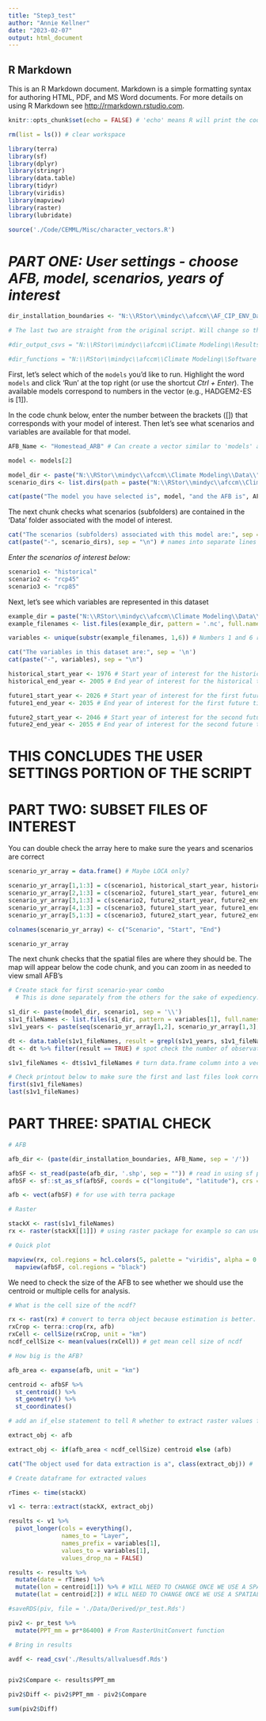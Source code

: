 ```yaml
---
title: "Step3_test"
author: "Annie Kellner"
date: "2023-02-07"
output: html_document
---
```


## R Markdown

This is an R Markdown document. Markdown is a simple formatting syntax for authoring HTML, PDF, and MS Word documents. For more details on using R Markdown see <http://rmarkdown.rstudio.com>.


```r
knitr::opts_chunk$set(echo = FALSE) # 'echo' means R will print the code along with the results. 

rm(list = ls()) # clear workspace

library(terra)
library(sf)
library(dplyr)
library(stringr)
library(data.table)
library(tidyr)
library(viridis)
library(mapview)
library(raster)
library(lubridate)

source('./Code/CEMML/Misc/character_vectors.R')

```

# *PART ONE: User settings - choose AFB, model, scenarios, years of interest*

```r

dir_installation_boundaries <- "N:\\RStor\\mindyc\\afccm\\AF_CIP_ENV_Data_Phase3/Installation_Boundaries/" # site boundary shape files used for clipping

# The last two are straight from the original script. Will change so that directories can be set more generally in 'settings'

#dir_output_csvs = "N:\\RStor\\mindyc\\afccm\\Climate Modeling\\Results_LOCA_V2" # output csv

#dir_functions = "N:\\RStor\\mindyc\\afccm\\Climate Modeling\\Software Apps\\R scripts\\LOCA_V2" # scripts that call in functions for analysis
```



First, let's select which of the `models` you'd like to run. Highlight the word `models` and click 'Run' at the top right (or use the shortcut *Ctrl + Enter*). The available models correspond to numbers in the vector (e.g., HADGEM2-ES is [1]). 

In the code chunk below, enter the number between the brackets ([]) that corresponds with your model of interest. Then let's see what scenarios and variables are available for that model.

```r

AFB_Name <- "Homestead_ARB" # Can create a vector similar to 'models' above if desired

model <- models[2] 

model_dir <- paste("N:\\RStor\\mindyc\\afccm\\Climate Modeling\\Data\\", model, sep = "")
scenario_dirs <- list.dirs(path = paste("N:\\RStor\\mindyc\\afccm\\Climate Modeling\\Data\\", model, sep = ""), full.names = FALSE)

cat(paste("The model you have selected is", model, "and the AFB is", AFB_Name))

```

The next chunk checks what scenarios (subfolders) are contained in the 'Data' folder associated with the model of interest.

```r

cat("The scenarios (subfolders) associated with this model are:", sep = '\n') # cat() basically means 'print' in this context 
cat(paste("-", scenario_dirs), sep = "\n") # names into separate lines for readability ('\n' = line)

```

*Enter the scenarios of interest below:*

```r

scenario1 <- "historical"
scenario2 <- "rcp45"
scenario3 <- "rcp85"

```

Next, let's see which variables are represented in this dataset

```r

example_dir = paste("N:\\RStor\\mindyc\\afccm\\Climate Modeling\\Data\\", model, "\\", scenario1, sep = "")
example_filenames <- list.files(example_dir, pattern = '.nc', full.names = FALSE) # this line might need to be adjusted if some files are .ncdf or other

variables <- unique(substr(example_filenames, 1,6)) # Numbers 1 and 6 refer to character indices within the file names (i.e., the first six letters of the file name)

cat("The variables in this dataset are:", sep = '\n')
cat(paste("-", variables), sep = "\n")

```

```r

historical_start_year <- 1976 # Start year of interest for the historical time period  
historical_end_year <- 2005 # End year of interest for the historical time period

future1_start_year <- 2026 # Start year of interest for the first future time period 
future1_end_year <- 2035 # End year of interest for the first future time period 

future2_start_year <- 2046 # Start year of interest for the second future time period 
future2_end_year <- 2055 # End year of interest for the second future time period 

```

####################################################################################################
# THIS CONCLUDES THE USER SETTINGS PORTION OF THE SCRIPT

# PART TWO: SUBSET FILES OF INTEREST

You can double check the array here to make sure the years and scenarios are correct

```r

scenario_yr_array = data.frame() # Maybe LOCA only?

scenario_yr_array[1,1:3] = c(scenario1, historical_start_year, historical_end_year)
scenario_yr_array[2,1:3] = c(scenario2, future1_start_year, future1_end_year)
scenario_yr_array[3,1:3] = c(scenario2, future2_start_year, future2_end_year)
scenario_yr_array[4,1:3] = c(scenario3, future1_start_year, future1_end_year)
scenario_yr_array[5,1:3] = c(scenario3, future2_start_year, future2_end_year)

colnames(scenario_yr_array) <- c("Scenario", "Start", "End")

scenario_yr_array

```


The next chunk checks that the spatial files are where they should be. The map will appear below the code chunk, and you can zoom in as needed to view small AFB's 

```r

# Create stack for first scenario-year combo
  # This is done separately from the others for the sake of expediency. We need to view a single raster layer for our check,      but we don't want to spend time creating all the stacks if something is amiss 

s1_dir <- paste(model_dir, scenario1, sep = '\\')
s1v1_fileNames <- list.files(s1_dir, pattern = variables[1], full.names = TRUE) # s1 = scenario 1; v1 = variable 1
s1v1_years <- paste(seq(scenario_yr_array[1,2], scenario_yr_array[1,3], 1), collapse = "|") # partition by years of interest

dt <- data.table(s1v1_fileNames, result = grepl(s1v1_years, s1v1_fileNames))  # searches for filenames with the years of interest
dt <- dt %>% filter(result == TRUE) # spot check the number of observations - should equal the number of years in the time period of interest

s1v1_fileNames <- dt$s1v1_fileNames # turn data.frame column into a vector for use with rast(). Writes over earlier object with same name.

# Check printout below to make sure the first and last files look correct
first(s1v1_fileNames)
last(s1v1_fileNames)
```

# PART THREE: SPATIAL CHECK

```r

# AFB

afb_dir <- (paste(dir_installation_boundaries, AFB_Name, sep = '/'))

afbSF <- st_read(paste(afb_dir, '.shp', sep = "")) # read in using sf package first
afbSF <- sf::st_as_sf(afbSF, coords = c("longitude", "latitude"), crs = st_crs(4326)) # EPSG:4326 is lat/long

afb <- vect(afbSF) # for use with terra package

# Raster

stackX <- rast(s1v1_fileNames)
rx <- raster(stackX[[1]]) # using raster package for example so can use with mapview (terra not supported)

# Quick plot

mapview(rx, col.regions = hcl.colors(5, palette = "viridis", alpha = 0.8)) + # First argument is arbitrary (# colors in palette)
  mapview(afbSF, col.regions = "black")

```

We need to check the size of the AFB to see whether we should use the centroid or multiple cells for analysis. 

```r

# What is the cell size of the ncdf?

rx <- rast(rx) # convert to terra object because estimation is better. Could also use raster::area()
rxCrop <- terra::crop(rx, afb)
rxCell <- cellSize(rxCrop, unit = "km")
ncdf_cellSize <- mean(values(rxCell)) # get mean cell size of ncdf

# How big is the AFB?

afb_area <- expanse(afb, unit = "km")

centroid <- afbSF %>%
  st_centroid() %>%
  st_geometry() %>%
  st_coordinates()

# add an if_else statement to tell R whether to extract raster values from matrix or shapefile

extract_obj <- afb

extract_obj <- if(afb_area < ncdf_cellSize) centroid else (afb)

cat("The object used for data extraction is a", class(extract_obj)) # 'matrix array' = centroid; 'spatVector' = spatial object (multiple cells)

```


```r

# Create dataframe for extracted values

rTimes <- time(stackX)

v1 <- terra::extract(stackX, extract_obj)

results <- v1 %>%
  pivot_longer(cols = everything(),
               names_to = "Layer",
               names_prefix = variables[1],
               values_to = variables[1],
               values_drop_na = FALSE) 

results <- results %>%
  mutate(date = rTimes) %>%
  mutate(lon = centroid[1]) %>% # WILL NEED TO CHANGE ONCE WE USE A SPATIAL OBJECT TO EXTRACT DATA
  mutate(lat = centroid[2]) # WILL NEED TO CHANGE ONCE WE USE A SPATIAL OBJECT TO EXTRACT DATA

#saveRDS(piv, file = './Data/Derived/pr_test.Rds')

```

```r


piv2 <- pr_test %>%
  mutate(PPT_mm = pr*86400) # From RasterUnitConvert function

```

```r

# Bring in results 

avdf <- read_csv('./Results/allvaluesdf.Rds')


piv2$Compare <- results$PPT_mm

piv2$Diff <- piv2$PPT_mm - piv2$Compare

sum(piv2$Diff)

```











